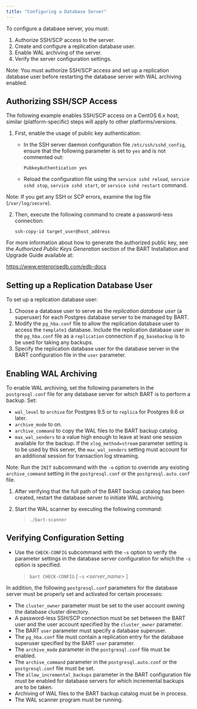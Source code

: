 ```yaml
---
title: "Configuring a Database Server"
---
```


To configure a database server, you must:

1.  Authorize SSH/SCP access to the server.
2.  Create and configure a replication database user.
3.  Enable WAL archiving of the server.
4.  Verify the server configuration settings.


Note: You must authorize SSH/SCP access and set up a replication database user before restarting the database server with WAL archiving enabled.

## Authorizing SSH/SCP Access

The following example enables SSH/SCP access on a CentOS 6.x host; similar (platform-specific) steps will apply to other platforms/versions.

1.  First, enable the usage of public key authentication:

    - In the SSH server daemon configuration file `/etc/ssh/sshd_config`, ensure that the following parameter is set to `yes` and is not commented out:

         `PubkeyAuthentication yes`

    - Reload the configuration file using the `service sshd reload`, `service sshd stop`, `service sshd start`, or `service sshd restart` command.

Note: If you get any SSH or SCP errors, examine the log file (`/var/log/secure`).

2.  Then, execute the following command to create a password-less connection:

    `ssh-copy-id target_user@host_address`

For more information about how to generate the authorized public key, see the *Authorized Public Keys Generation* section of the BART Installation and Upgrade Guide available at:

<https://www.enterprisedb.com/edb-docs>

## Setting up a Replication Database User

To set up a replication database user:

1.  Choose a database user to serve as the *replication database user* (a superuser) for each Postgres database server to be managed by BART.
2.  Modify the `pg_hba.conf` file to allow the replication database user to access the `template1` database. Include the replication database user in the `pg_hba.conf` file as a `replication` connection if `pg_basebackup` is to be used for taking any backups.
3.  Specify the replication database user for the database server in the BART configuration file in the `user` parameter.

## Enabling WAL Archiving

To enable WAL archiving, set the following parameters in the `postgresql.conf` file for any database server for which BART is to perform a backup. Set:

-   `wal_level` to `archive` for Postgres 9.5 or to `replica` for Postgres 9.6 or later.
-   `archive_mode` to on.
-   `archive_command` to copy the WAL files to the BART backup catalog.
-   `max_wal_senders` to a value high enough to leave at least one session available for the backup. If the `xlog_method=stream` parameter setting is to be used by this server, the `max_wal_senders` setting must account for an additional session for transaction log streaming.

Note: Run the `INIT` subcommand with the `-o` option to override any existing `archive_command` setting in the `postgresql.conf` or the `postgresql.auto.conf` file.

1.  After verifying that the full path of the BART backup catalog has been created, restart the database server to initiate WAL archiving.

2.  Start the WAL scanner by executing the following command:

    > `./bart-scanner`

## Verifying Configuration Setting

-   Use the `CHECK-CONFIG` subcommand with the `–s` option to verify the parameter settings in the database server configuration for which the `-s` option is specified.

    > `bart CHECK-CONFIG` \[ `–s` *&lt;server\_name&gt;* \]

In addition, the following `postgresql.conf` parameters for the database server must be properly set and activated for certain processes:

-   The `cluster_owner` parameter must be set to the user account owning the database cluster directory.
-   A password-less SSH/SCP connection must be set between the BART user and the user account specified by the `cluster_owner` parameter.
-   The BART `user` parameter must specify a database superuser.
-   The `pg_hba.conf` file must contain a replication entry for the database superuser specified by the BART `user` parameter.
-   The `archive_mode` parameter in the `postgresql.conf` file must be enabled.
-   The `archive_command` parameter in the `postgresql.auto.conf` or the `postgresql.conf` file must be set.
-   The `allow_incremental_backups` parameter in the BART configuration file must be enabled for database servers for which incremental backups are to be taken.
-   Archiving of WAL files to the BART backup catalog must be in process.
-   The WAL scanner program must be running.
